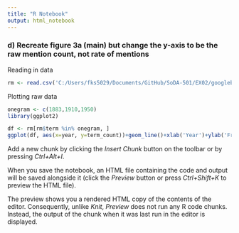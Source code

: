 ---
title: "R Notebook"
output: html_notebook
---



### d) Recreate figure 3a (main) but change the y-axis to be the raw mention count, not rate of mentions

Reading in data
```{r}
rm <- read.csv('C:/Users/fks5029/Documents/GitHub/SoDA-501/EX02/googlebooks-filtered-1850-2008.csv',header=TRUE,sep=",")
```

Plotting raw data
```{r}
onegram <- c(1883,1910,1950)
library(ggplot2)

df <- rm[rm$term %in% onegram, ]
ggplot(df, aes(x=year, y=term_count))+geom_line()+xlab('Year')+ylab('Frequency')+ggtitle('Replication of 3A with Raw Mention Count')
```





Add a new chunk by clicking the *Insert Chunk* button on the toolbar or by pressing *Ctrl+Alt+I*.

When you save the notebook, an HTML file containing the code and output will be saved alongside it (click the *Preview* button or press *Ctrl+Shift+K* to preview the HTML file).

The preview shows you a rendered HTML copy of the contents of the editor. Consequently, unlike *Knit*, *Preview* does not run any R code chunks. Instead, the output of the chunk when it was last run in the editor is displayed.
